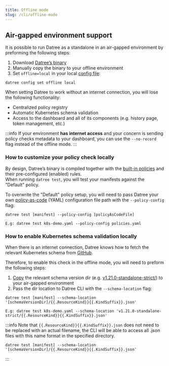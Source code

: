 ```yaml
---
title: Offline mode
slug: /cli/offline-mode
---
```


## Air-gapped environment support

It is possible to run Datree as a standalone in an air-gapped environment by preforming the following steps:

1. Download [Datree’s binary](https://github.com/datreeio/datree/releases/latest)
2. Manually copy the binary to your offline environment
3. Set `offline=local` in your local [config file](/cli/cli-arguments/#configure-the-cli):

```terminal
datree config set offline local
```

When setting Datree to work without an internet connection, you will lose the following functionality:

- Centralized policy registry
- Automatic Kubernetes schema validation
- Access to the dashboard and all of its components (e.g. history page, token management, etc.)

:::info
If your environment **has internet access** and your concern is sending policy checks metadata to your dashboard, you can use the `--no-record` flag instead of the offline mode.
:::

### How to customize your policy check locally

By design, Datree’s binary is compiled together with the [built-in policies](https://hub.datree.io/built-in-rules#containers) and their pre-configured (enabled) rules.  
When running `datree test`, you will test your manifests against the "Default" policy.

To overwrite the "Default" policy setup, you will need to pass Datree your own [policy-as-code](https://hub.datree.io/dashboard/policy-as-code#policiesyaml) (YAML) configuration file path with the `--policy-config` flag:

```terminal
datree test [manifest] --policy-config [policyAsCodeFile]
```

```terminal
E.g: datree test k8s-demo.yaml --policy-config policies.yaml
```

### How to enable Kubernetes schema validation locally

When there is an internet connection, Datree knows how to fetch the relevant Kubernetes schema from [GitHub](https://github.com/yannh/kubernetes-json-schema).

Therefore, to enable this check in the offline mode, you will need to preform the following steps:

1. [Copy](https://minhaskamal.github.io/DownGit/#/home) the relevant schema version dir (e.g. [v1.21.0-standalone-strict/](https://github.com/yannh/kubernetes-json-schema/tree/2e2c25d6ca2e59ebffaebb23a59eb4130b5ad2a4/v1.21.0-standalone-strict)) to your air-gapped environment
2. Pass the dir location to Datree CLI with the `--schema-location` flag:

```terminal
datree test [manifest] --schema-location '[schemaVersionDir]/{{.ResourceKind}}{{.KindSuffix}}.json'
```

```terminal
E.g: datree test k8s-demo.yaml --schema-location 'v1.21.0-standalone-strict/{{.ResourceKind}}{{.KindSuffix}}.json'
```

:::info
Note that `{{.ResourceKind}}{{.KindSuffix}}.json` does not need to be replaced with an actual filename, the CLI will be able to access all .json files with this name format in the specified directory.

```terminal
datree test [manifest] --schema-location '[schemaVersionDir]/{{.ResourceKind}}{{.KindSuffix}}.json'
```

:::
